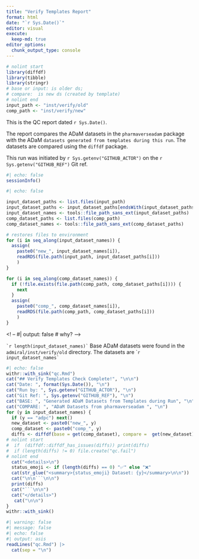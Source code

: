 ```yaml
---
title: "Verify Templates Report"
format: html
date: "`r Sys.Date()`"
editor: visual
execute:
  keep-md: true
editor_options: 
  chunk_output_type: console
---
```


```r
# nolint start
library(diffdf)
library(tibble)
library(stringr)
# base or input: is older ds;   
# compare:  is new ds (created by template) 
# nolint end
input_path <- "inst/verify/old"
comp_path <- "inst/verify/new"

```

This is the QC report dated `r Sys.Date()`.

The report compares the ADaM datasets in the `pharmaverseadam` package with the ADaM `datasets generated from templates during this run`. The datasets are compared using the `diffdf` package.

This run was initiated by `r Sys.getenv("GITHUB_ACTOR")` on the `r Sys.getenv("GITHUB_REF")` Git ref.

```r
#| echo: false
sessionInfo()
```

```r
#| echo: false

input_dataset_paths <- list.files(input_path)
input_dataset_paths <- input_dataset_paths[endsWith(input_dataset_paths, ".rds")]
input_dataset_names <- tools::file_path_sans_ext(input_dataset_paths)
comp_dataset_paths <- list.files(comp_path)
comp_dataset_names <- tools::file_path_sans_ext(comp_dataset_paths)

# restores files to environment
for (i in seq_along(input_dataset_names)) {
  assign(
    paste0("new_", input_dataset_names[i]),
    readRDS(file.path(input_path, input_dataset_paths[i]))
    )
}

for (i in seq_along(comp_dataset_names)) {
  if (!file.exists(file.path(comp_path, comp_dataset_paths[i]))) {
    next
  }
  assign(
    paste0("comp_", comp_dataset_names[i]),
    readRDS(file.path(comp_path, comp_dataset_paths[i]))
    )
}

```

\<! -- #\| output: false \# why? --\>

`` `r length(input_dataset_names)` `` Base ADaM datasets were found in the `admiral/inst/verify/old` directory. The datasets are \``` r input_dataset_names` ``

```r
#| echo: false
withr::with_sink("qc.Rmd")
cat("## Verify Templates Check Complete!", "\n\n")
cat("Date: ", format(Sys.Date()), "\n")
cat("Run by: ", Sys.getenv("GITHUB_ACTOR"), "\n")
cat("Git Ref: ", Sys.getenv("GITHUB_REF"), "\n")
cat("BASE: ", "Generated ADaM Datasets from Templates during Run", "\n")
cat("COMPARE: ", "ADaM Datasets from pharmaverseadam ", "\n")
for (y in input_dataset_names) {
  if (y == "adpc") next()
  new_dataset <- paste0("new_", y)
  comp_dataset <- paste0("comp_", y)
  diffs <- diffdf(base = get(comp_dataset), compare =  get(new_dataset))
# nolint start
#  if  (diffdf::diffdf_has_issues(diffs)) print(diffs)
#  if (length(diffs) != 0) file.create("qc.fail")
# nolint end
  cat("<details>\n")
  status_emoji <- if (length(diffs) == 0) "✅" else "❌"
  cat(str_glue("<summary>{status_emoji} Dataset: {y}</summary>\n\n"))
  cat("\n\n```\n\n")
  print(diffs)
  cat("```\n\n")
  cat("</details>")
   cat("\n\n")
}
withr::with_sink()
```

```r
#| warning: false
#| message: false
#| echo: false
#| output: asis
readLines("qc.Rmd") |>
  cat(sep = "\n")
```
